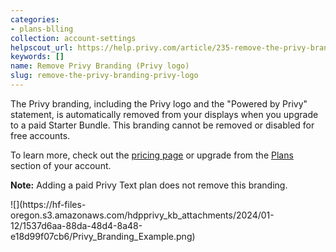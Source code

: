 ```yaml
---
categories:
- plans-blling
collection: account-settings
helpscout_url: https://help.privy.com/article/235-remove-the-privy-branding-privy-logo
keywords: []
name: Remove Privy Branding (Privy logo)
slug: remove-the-privy-branding-privy-logo
---
```

The Privy branding, including the Privy logo and the "Powered by Privy"
statement, is automatically removed from your displays when you upgrade to a
paid Starter Bundle. This branding cannot be removed or disabled for free
accounts.

To learn more, check out the [pricing page](https://www.privy.com/pricing) or
upgrade from the [Plans](https://dashboard.privy.com/settings/plans) section
of your account.

**Note:** Adding a paid Privy Text plan does not remove this branding.

![](https://hf-files-
oregon.s3.amazonaws.com/hdpprivy_kb_attachments/2024/01-12/1537d6aa-88da-48d4-8a48-e18d99f07cb6/Privy_Branding_Example.png)

